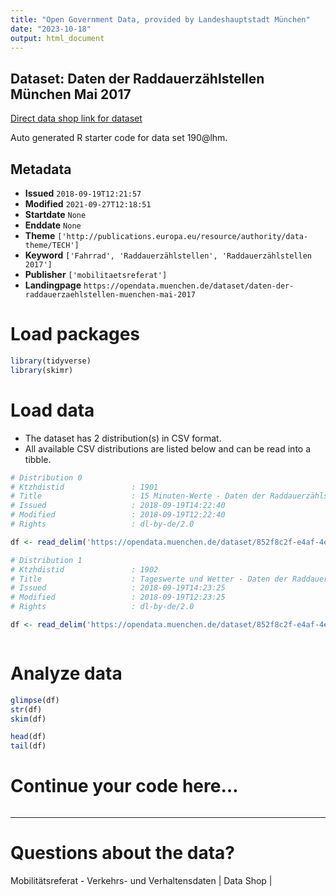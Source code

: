 ```yaml
---
title: "Open Government Data, provided by Landeshauptstadt München"
date: "2023-10-18"
output: html_document
---
```


## Dataset: Daten der Raddauerzählstellen München Mai 2017

[Direct data shop link for dataset](https://opendata.muenchen.de/dataset/daten-der-raddauerzaehlstellen-muenchen-mai-2017)

Auto generated R starter code for data set 190@lhm.

## Metadata

- **Issued** `2018-09-19T12:21:57`
- **Modified** `2021-09-27T12:18:51`
- **Startdate** `None`
- **Enddate** `None`
- **Theme** `['http://publications.europa.eu/resource/authority/data-theme/TECH']`
- **Keyword** `['Fahrrad', 'Raddauerzählstellen', 'Raddauerzählstellen 2017']`
- **Publisher** `['mobilitaetsreferat']`
- **Landingpage** `https://opendata.muenchen.de/dataset/daten-der-raddauerzaehlstellen-muenchen-mai-2017`


# Load packages

```r

library(tidyverse)
library(skimr)

```

# Load data

-   The dataset has 2 distribution(s) in CSV format.
-   All available CSV distributions are listed below and can be read into a tibble.

```r

# Distribution 0
# Ktzhdistid               : 1901
# Title                    : 15 Minuten-Werte - Daten der Raddauerzählstellen München Mai 2017
# Issued                   : 2018-09-19T14:22:40
# Modified                 : 2018-09-19T12:22:40
# Rights                   : dl-by-de/2.0

df <- read_delim('https://opendata.muenchen.de/dataset/852f8c2f-e4af-4e24-9d84-45e7f9322f5d/resource/a6a5f3e9-2126-4022-ac77-3f0dcae769ff/download/rad20170515min.csv')

# Distribution 1
# Ktzhdistid               : 1902
# Title                    : Tageswerte und Wetter - Daten der Raddauerzählstellen München Mai 2017
# Issued                   : 2018-09-19T14:23:25
# Modified                 : 2018-09-19T12:23:25
# Rights                   : dl-by-de/2.0

df <- read_delim('https://opendata.muenchen.de/dataset/852f8c2f-e4af-4e24-9d84-45e7f9322f5d/resource/dccf12b3-4df3-4cdc-8b7f-2946b32cb21f/download/rad201705tage.csv')



```

# Analyze data

```r

glimpse(df)
str(df)
skim(df)

head(df)
tail(df)

```

# Continue your code here...

```r

```

------------------------------------------------------------------------

# Questions about the data?

Mobilitätsreferat - Verkehrs- und Verhaltensdaten | Data Shop | 
